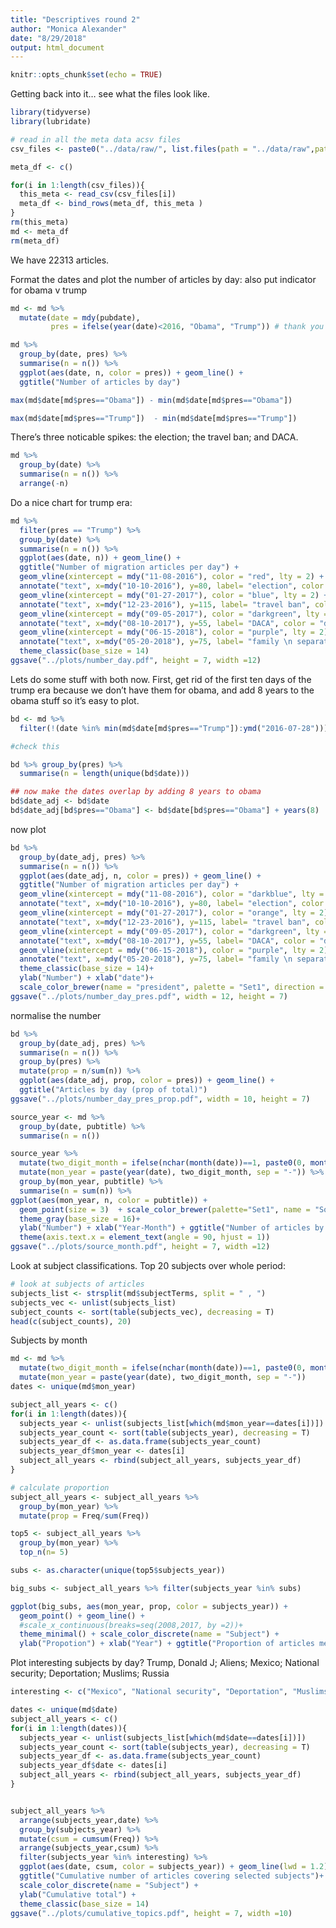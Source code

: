 ```yaml
---
title: "Descriptives round 2"
author: "Monica Alexander"
date: "8/29/2018"
output: html_document
---
```


```r
knitr::opts_chunk$set(echo = TRUE)
```

Getting back into it... see what the files look like. 

```r
library(tidyverse)
library(lubridate)

# read in all the meta data acsv files
csv_files <- paste0("../data/raw/", list.files(path = "../data/raw",pattern = ".*.csv"))

meta_df <- c()

for(i in 1:length(csv_files)){
  this_meta <- read_csv(csv_files[i])
  meta_df <- bind_rows(meta_df, this_meta )
}
rm(this_meta)
md <- meta_df
rm(meta_df)

```

We have 22313 articles. 

Format the dates and plot the number of articles by day: also put indicator for obama v trump

```r
md <- md %>% 
  mutate(date = mdy(pubdate),
         pres = ifelse(year(date)<2016, "Obama", "Trump")) # thank you lubridate

md %>% 
  group_by(date, pres) %>% 
  summarise(n = n()) %>% 
  ggplot(aes(date, n, color = pres)) + geom_line() + 
  ggtitle("Number of articles by day")
```

```r

max(md$date[md$pres=="Obama"]) - min(md$date[md$pres=="Obama"])

max(md$date[md$pres=="Trump"])  - min(md$date[md$pres=="Trump"])
```


There's three noticable spikes: the election; the travel ban; and DACA. 

```r
md %>% 
  group_by(date) %>% 
  summarise(n = n()) %>% 
  arrange(-n)
```

Do a nice chart for trump era:

```r
md %>% 
  filter(pres == "Trump") %>% 
  group_by(date) %>% 
  summarise(n = n()) %>% 
  ggplot(aes(date, n)) + geom_line() + 
  ggtitle("Number of migration articles per day") + 
  geom_vline(xintercept = mdy("11-08-2016"), color = "red", lty = 2) +
  annotate("text", x=mdy("10-10-2016"), y=80, label= "election", color = "red", size = 5) +
  geom_vline(xintercept = mdy("01-27-2017"), color = "blue", lty = 2) +
  annotate("text", x=mdy("12-23-2016"), y=115, label= "travel ban", color = "blue", size = 5) +
  geom_vline(xintercept = mdy("09-05-2017"), color = "darkgreen", lty = 2) +
  annotate("text", x=mdy("08-10-2017"), y=55, label= "DACA", color = "darkgreen", size = 5) +
  geom_vline(xintercept = mdy("06-15-2018"), color = "purple", lty = 2) +
  annotate("text", x=mdy("05-20-2018"), y=75, label= "family \n separation", color = "purple", size = 5) +
  theme_classic(base_size = 14)
ggsave("../plots/number_day.pdf", height = 7, width =12)
```

Lets do some stuff with both now. First, get rid of the first ten days of the trump era because we don't have them for obama, and add 8 years to the obama stuff so it's easy to plot. 

```r
bd <- md %>% 
  filter(!(date %in% min(md$date[md$pres=="Trump"]):ymd("2016-07-28")))

#check this

bd %>% group_by(pres) %>% 
  summarise(n = length(unique(bd$date)))

## now make the dates overlap by adding 8 years to obama
bd$date_adj <- bd$date
bd$date_adj[bd$pres=="Obama"] <- bd$date[bd$pres=="Obama"] + years(8)

```

now plot


```r
bd %>% 
  group_by(date_adj, pres) %>% 
  summarise(n = n()) %>% 
  ggplot(aes(date_adj, n, color = pres)) + geom_line() + 
  ggtitle("Number of migration articles per day") + 
  geom_vline(xintercept = mdy("11-08-2016"), color = "darkblue", lty = 2) +
  annotate("text", x=mdy("10-10-2016"), y=80, label= "election", color = "darkblue", size = 5) +
  geom_vline(xintercept = mdy("01-27-2017"), color = "orange", lty = 2) +
  annotate("text", x=mdy("12-23-2016"), y=115, label= "travel ban", color = "orange", size = 5) +
  geom_vline(xintercept = mdy("09-05-2017"), color = "darkgreen", lty = 2) +
  annotate("text", x=mdy("08-10-2017"), y=55, label= "DACA", color = "darkgreen", size = 5) +
  geom_vline(xintercept = mdy("06-15-2018"), color = "purple", lty = 2) +
  annotate("text", x=mdy("05-20-2018"), y=75, label= "family \n separation", color = "purple", size = 5) +
  theme_classic(base_size = 14)+
  ylab("Number") + xlab("date")+
  scale_color_brewer(name = "president", palette = "Set1", direction = -1)
ggsave("../plots/number_day_pres.pdf", width = 12, height = 7)
```

normalise the number

```r
bd %>% 
  group_by(date_adj, pres) %>% 
  summarise(n = n()) %>% 
  group_by(pres) %>% 
  mutate(prop = n/sum(n)) %>% 
  ggplot(aes(date_adj, prop, color = pres)) + geom_line() + 
  ggtitle("Articles by day (prop of total)")
ggsave("../plots/number_day_pres_prop.pdf", width = 10, height = 7)
```


```r
source_year <- md %>% 
  group_by(date, pubtitle) %>% 
  summarise(n = n())

source_year %>% 
  mutate(two_digit_month = ifelse(nchar(month(date))==1, paste0(0, month(date)), as.character(month(date)))) %>% 
  mutate(mon_year = paste(year(date), two_digit_month, sep = "-")) %>% 
  group_by(mon_year, pubtitle) %>% 
  summarise(n = sum(n)) %>% 
ggplot(aes(mon_year, n, color = pubtitle)) + 
  geom_point(size = 3)  + scale_color_brewer(palette="Set1", name = "Source") +
  theme_gray(base_size = 16)+
  ylab("Number") + xlab("Year-Month") + ggtitle("Number of articles by month and source") +
  theme(axis.text.x = element_text(angle = 90, hjust = 1))
ggsave("../plots/source_month.pdf", height = 7, width =12)
```

Look at subject classifications. Top 20 subjects over whole period:

```r
# look at subjects of articles
subjects_list <- strsplit(md$subjectTerms, split = " , ")
subjects_vec <- unlist(subjects_list)
subject_counts <- sort(table(subjects_vec), decreasing = T)
head(c(subject_counts), 20)
```

Subjects by month

```r

md <- md %>% 
  mutate(two_digit_month = ifelse(nchar(month(date))==1, paste0(0, month(date)), as.character(month(date)))) %>% 
  mutate(mon_year = paste(year(date), two_digit_month, sep = "-")) 
dates <- unique(md$mon_year)

subject_all_years <- c()
for(i in 1:length(dates)){
  subjects_year <- unlist(subjects_list[which(md$mon_year==dates[i])])
  subjects_year_count <- sort(table(subjects_year), decreasing = T)
  subjects_year_df <- as.data.frame(subjects_year_count)
  subjects_year_df$mon_year <- dates[i]
  subject_all_years <- rbind(subject_all_years, subjects_year_df)
}

# calculate proportion 
subject_all_years <- subject_all_years %>% 
  group_by(mon_year) %>% 
  mutate(prop = Freq/sum(Freq))
```

```r
top5 <- subject_all_years %>% 
  group_by(mon_year) %>% 
  top_n(n= 5)

subs <- as.character(unique(top5$subjects_year))

big_subs <- subject_all_years %>% filter(subjects_year %in% subs)

ggplot(big_subs, aes(mon_year, prop, color = subjects_year)) + 
  geom_point() + geom_line() + 
  #scale_x_continuous(breaks=seq(2008,2017, by =2))+ 
  theme_minimal() + scale_color_discrete(name = "Subject") +
  ylab("Propotion") + xlab("Year") + ggtitle("Proportion of articles mentioning subject") 
```

Plot interesting subjects by day? Trump, Donald J; Aliens; Mexico; National security; Deportation; Muslims; Russia

```r
interesting <- c("Mexico", "National security", "Deportation", "Muslims", "Russia", "Federal court decisions", "Syria", "Families & family life")

dates <- unique(md$date)
subject_all_years <- c()
for(i in 1:length(dates)){
  subjects_year <- unlist(subjects_list[which(md$date==dates[i])])
  subjects_year_count <- sort(table(subjects_year), decreasing = T)
  subjects_year_df <- as.data.frame(subjects_year_count)
  subjects_year_df$date <- dates[i]
  subject_all_years <- rbind(subject_all_years, subjects_year_df)
}


subject_all_years %>% 
  arrange(subjects_year,date) %>% 
  group_by(subjects_year) %>% 
  mutate(csum = cumsum(Freq)) %>% 
  arrange(subjects_year,csum) %>% 
  filter(subjects_year %in% interesting) %>% 
  ggplot(aes(date, csum, color = subjects_year)) + geom_line(lwd = 1.2)+
  ggtitle("Cumulative number of articles covering selected subjects")+
  scale_color_discrete(name = "Subject") +
  ylab("Cumulative total") + 
  theme_classic(base_size = 14)
ggsave("../plots/cumulative_topics.pdf", height = 7, width =10)

 ```